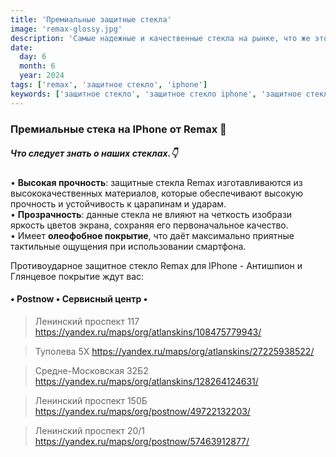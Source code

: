 ```yaml
---
title: 'Премиальные защитные стекла'
image: 'remax-glossy.jpg'
description: 'Самые надежные и качественные стекла на рынке, что же это?'
date:
  day: 6
  month: 6
  year: 2024
tags: ['remax', 'защитное стекло', 'iphone']
keywords: ['защитное стекло', 'защитное стекло iphone', 'защитное стекло remax', 'защитное стекло ремакс', 'защитное стекло антишпион']
---
```


### Премиальные стека на IPhone от Remax 🤩

##### Что следует знать о наших стеклах.👇 

• **Высокая прочность**: защитные стекла Remax изготавливаются из высококачественных материалов, которые обеспечивают высокую прочность и устойчивость к царапинам и ударам.\
• **Прозрачность**: данные стекла не влияют на четкость изобрази яркость цветов экрана, сохраняя его первоначальное качество.\
• Имеет **олеофобное покрытие**, что даёт максимально приятные тактильные ощущения при использовании смартфона.

Противоударное защитное стекло Remax для IPhone - Антишпион и Глянцевое покрытие ждут вас:

<StaticImage src="remax-glossy.jpg" width="2157" height="2160" alt="защитное стекло remax" />
<StaticImage src="remax-anti.jpg" width="2157" height="2160" alt="защитное стекло remax" />

#### • Postnow • Сервисный центр •

> Ленинский проспект 117
> https://yandex.ru/maps/org/atlanskins/108475779943/

> Туполева 5Х
> https://yandex.ru/maps/org/atlanskins/27225938522/

> Средне-Московская 32Б2
> https://yandex.ru/maps/org/atlanskins/128264124631/

> Ленинский проспект 150Б
> https://yandex.ru/maps/org/postnow/49722132203/

> Ленинский проспект 20/1
> https://yandex.ru/maps/org/postnow/57463912877/